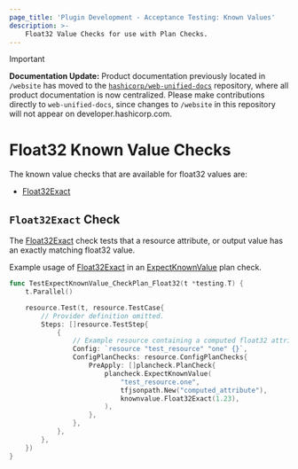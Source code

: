 ```yaml
---
page_title: 'Plugin Development - Acceptance Testing: Known Values'
description: >-
    Float32 Value Checks for use with Plan Checks.
---
```


> [!IMPORTANT]  
> **Documentation Update:** Product documentation previously located in `/website` has moved to the [`hashicorp/web-unified-docs`](https://github.com/hashicorp/web-unified-docs) repository, where all product documentation is now centralized. Please make contributions directly to `web-unified-docs`, since changes to `/website` in this repository will not appear on developer.hashicorp.com.

# Float32 Known Value Checks

The known value checks that are available for float32 values are:

* [Float32Exact](/terraform/plugin/testing/acceptance-tests/known-value-checks/float32#float32exact-check)

## `Float32Exact` Check

The [Float32Exact](https://pkg.go.dev/github.com/hashicorp/terraform-plugin-testing/knownvalue#Float32Exact) check tests that a resource attribute, or output value has an exactly matching float32 value.

Example usage of [Float32Exact](https://pkg.go.dev/github.com/hashicorp/terraform-plugin-testing/knownvalue#Float32Exact) in an [ExpectKnownValue](/terraform/plugin/testing/acceptance-tests/plan-checks/resource) plan check.

```go
func TestExpectKnownValue_CheckPlan_Float32(t *testing.T) {
	t.Parallel()

	resource.Test(t, resource.TestCase{
		// Provider definition omitted.
		Steps: []resource.TestStep{
			{
        	    // Example resource containing a computed float32 attribute named "computed_attribute"
				Config: `resource "test_resource" "one" {}`,
				ConfigPlanChecks: resource.ConfigPlanChecks{
					PreApply: []plancheck.PlanCheck{
						plancheck.ExpectKnownValue(
							"test_resource.one",
							tfjsonpath.New("computed_attribute"),
							knownvalue.Float32Exact(1.23),
						),
					},
				},
			},
		},
	})
}
```
